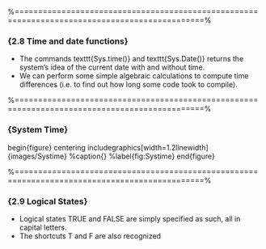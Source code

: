  %==============================================================================================%
 
### {2.8 Time and date functions}
 
*  The commands texttt{Sys.time()} and texttt{Sys.Date()} returns the system’s idea of the current date
 with and without time. 
*  We can perform some simple algebraic calculations to compute time
 differences (i.e. to find out how long some code took to compile).
 
 
 
 %==============================================================================================%
 
### {System Time}
 begin{figure}
 centering
 includegraphics[width=1.2linewidth]{images/Systime}
 %caption{}
 %label{fig:Systime}
 end{figure}
 
 
 %==============================================================================================%
  
### {2.9 Logical States}
 
*  Logical states TRUE and FALSE are simply specified as such, all in capital letters. 
*  The
 shortcuts T and F are also recognized
 
 
